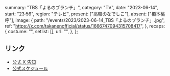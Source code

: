   summary: "TBS「よるのブランチ」",
  category: "TV",
  date: "2023-06-14",
  start: "23:56",
  region: "テレビ",
  present: ["高嶺のなでしこ"],
  absent: ["橋本桃呼"],
  image: {
    path: "/events/2023/2023-06-14_TBS「よるのブランチ」.jpg",
    ref: "https://x.com/takanenofficial/status/1666747094315708417",
  },
  recaps: {
    costume: "",
    setlist: [],
    url: "",
  },
};

## リンク

- [公式 X 告知](https://x.com/takanenofficial/status/1666747094315708417)
- [公式スケジュール](https://takanenonadeshiko.jp/?p=1052)
